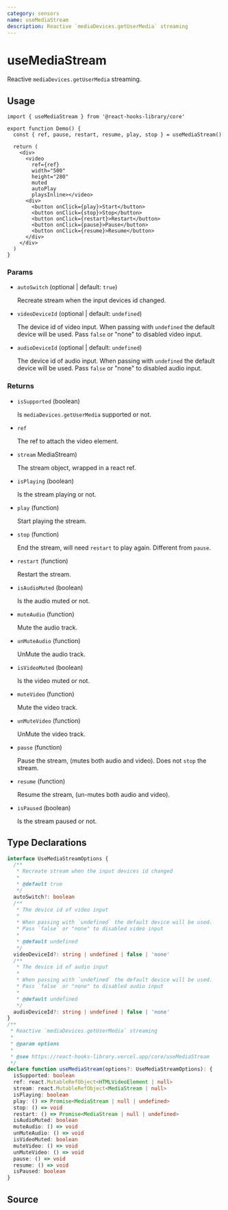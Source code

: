 ```yaml
---
category: sensors
name: useMediaStream
description: Reactive `mediaDevices.getUserMedia` streaming
---
```



<Playground>
  <Demo />
</Playground>

# useMediaStream

Reactive `mediaDevices.getUserMedia` streaming.

## Usage

```tsx
import { useMediaStream } from '@react-hooks-library/core'

export function Demo() {
  const { ref, pause, restart, resume, play, stop } = useMediaStream()

  return (
    <div>
      <video
        ref={ref}
        width="500"
        height="280"
        muted
        autoPlay
        playsInline></video>
      <div>
        <button onClick={play}>Start</button>
        <button onClick={stop}>Stop</button>
        <button onClick={restart}>Restart</button>
        <button onClick={pause}>Pause</button>
        <button onClick={resume}>Resume</button>
      </div>
    </div>
  )
}
```

### Params

- `autoSwitch` (optional | default: `true`)

  Recreate stream when the input devices id changed.

- `videoDeviceId` (optional | default: `undefined`)

  The device id of video input.
  When passing with `undefined` the default device will be used.
  Pass `false` or "none" to disabled video input.

- `audioDeviceId` (optional | default: `undefined`)

  The device id of audio input.
  When passing with `undefined` the default device will be used.
  Pass `false` or "none" to disabled audio input.

### Returns

- `isSupported` (boolean)

  Is `mediaDevices.getUserMedia` supported or not.

- `ref`

  The ref to attach the video element.

- `stream` MediaStream)

  The stream object, wrapped in a react ref.

- `isPlaying` (boolean)

  Is the stream playing or not.

- `play` (function)

  Start playing the stream.

- `stop` (function)

  End the stream, will need `restart` to play again.
  Different from `pause`.

- `restart` (function)

  Restart the stream.

- `isAudioMuted` (boolean)

  Is the audio muted or not.

- `muteAudio` (function)

  Mute the audio track.

- `unMuteAudio` (function)

  UnMute the audio track.

- `isVideoMuted` (boolean)

  Is the video muted or not.

- `muteVideo` (function)

  Mute the video track.

- `unMuteVideo` (function)

  UnMute the video track.

- `pause` (function)

  Pause the stream, (mutes both audio and video).
  Does not `stop` the stream.

- `resume` (function)

  Resume the stream, (un-mutes both audio and video).

- `isPaused` (boolean)

  Is the stream paused or not.

## Type Declarations

```typescript
interface UseMediaStreamOptions {
  /**
   * Recreate stream when the input devices id changed
   *
   * @default true
   */
  autoSwitch?: boolean
  /**
   * The device id of video input
   *
   * When passing with `undefined` the default device will be used.
   * Pass `false` or "none" to disabled video input
   *
   * @default undefined
   */
  videoDeviceId?: string | undefined | false | 'none'
  /**
   * The device id of audio input
   *
   * When passing with `undefined` the default device will be used.
   * Pass `false` or "none" to disabled audio input
   *
   * @default undefined
   */
  audioDeviceId?: string | undefined | false | 'none'
}
/**
 * Reactive `mediaDevices.getUserMedia` streaming
 *
 * @param options
 *
 * @see https://react-hooks-library.vercel.app/core/useMediaStream
 */
declare function useMediaStream(options?: UseMediaStreamOptions): {
  isSupported: boolean
  ref: react.MutableRefObject<HTMLVideoElement | null>
  stream: react.MutableRefObject<MediaStream | null>
  isPlaying: boolean
  play: () => Promise<MediaStream | null | undefined>
  stop: () => void
  restart: () => Promise<MediaStream | null | undefined>
  isAudioMuted: boolean
  muteAudio: () => void
  unMuteAudio: () => void
  isVideoMuted: boolean
  muteVideo: () => void
  unMuteVideo: () => void
  pause: () => void
  resume: () => void
  isPaused: boolean
}
```

## Source

<Source name="useMediaStream" pkg="core" />
